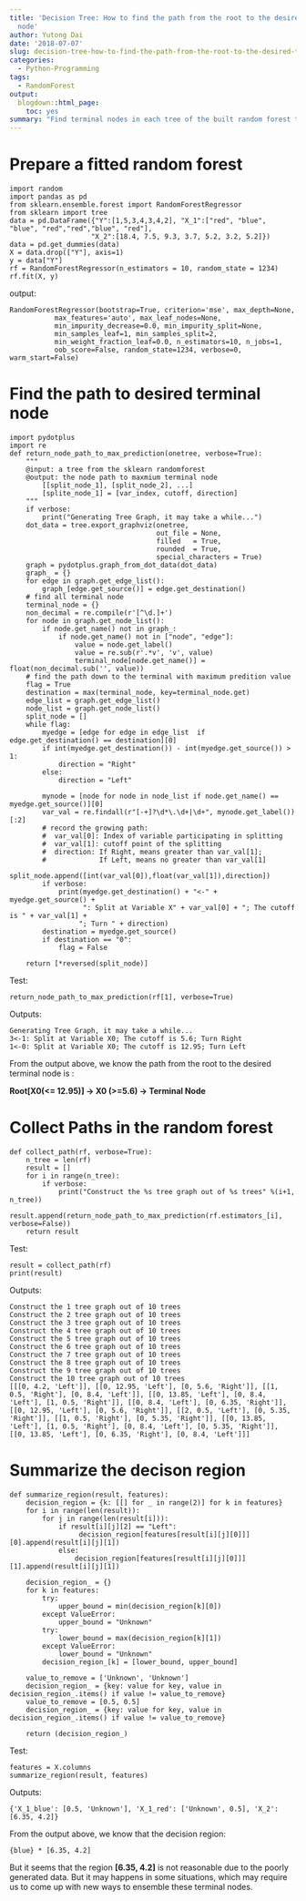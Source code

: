 ```yaml
---
title: 'Decision Tree: How to find the path from the root to the desired terminal
  node'
author: Yutong Dai
date: '2018-07-07'
slug: decision-tree-how-to-find-the-path-from-the-root-to-the-desired-terminal-node
categories:
  - Python-Programming
tags:
  - RandomForest
output:
  blogdown::html_page:
    toc: yes
summary: "Find terminal nodes in each tree of the built random forest that give the largest prediction. Then find paths from root to these selected terminal nodes and ensemble them to derive a decision region."
---
```


# Prepare a fitted random forest

```
import random
import pandas as pd
from sklearn.ensemble.forest import RandomForestRegressor
from sklearn import tree
data = pd.DataFrame({"Y":[1,5,3,4,3,4,2], "X_1":["red", "blue", "blue", "red","red","blue", "red"],
                    "X_2":[18.4, 7.5, 9.3, 3.7, 5.2, 3.2, 5.2]})
data = pd.get_dummies(data)
X = data.drop(["Y"], axis=1)
y = data["Y"]
rf = RandomForestRegressor(n_estimators = 10, random_state = 1234)
rf.fit(X, y)
```
output:

```
RandomForestRegressor(bootstrap=True, criterion='mse', max_depth=None,
           max_features='auto', max_leaf_nodes=None,
           min_impurity_decrease=0.0, min_impurity_split=None,
           min_samples_leaf=1, min_samples_split=2,
           min_weight_fraction_leaf=0.0, n_estimators=10, n_jobs=1,
           oob_score=False, random_state=1234, verbose=0, warm_start=False)
```

# Find the path to desired terminal node

```
import pydotplus
import re 
def return_node_path_to_max_prediction(onetree, verbose=True):
    """
    @input: a tree from the sklearn randomforest
    @output: the node path to maxmium terminal node
        [[split_node_1], [split_node_2], ...]
        [splite_node_1] = [var_index, cutoff, direction]
    """
    if verbose:
        print("Generating Tree Graph, it may take a while...")
    dot_data = tree.export_graphviz(onetree,
                                    out_file = None,
                                    filled   = True,
                                    rounded  = True,
                                    special_characters = True)  
    graph = pydotplus.graph_from_dot_data(dot_data)
    graph_ = {}
    for edge in graph.get_edge_list():
        graph_[edge.get_source()] = edge.get_destination()
    # find all terminal node
    terminal_node = {}
    non_decimal = re.compile(r'[^\d.]+')
    for node in graph.get_node_list():
        if node.get_name() not in graph_:
            if node.get_name() not in ["node", "edge"]:
                value = node.get_label()
                value = re.sub(r'.*v', 'v', value)
                terminal_node[node.get_name()] = float(non_decimal.sub('', value))
    # find the path down to the terminal with maximum predition value
    flag = True
    destination = max(terminal_node, key=terminal_node.get)
    edge_list = graph.get_edge_list()
    node_list = graph.get_node_list()
    split_node = []
    while flag:
        myedge = [edge for edge in edge_list  if edge.get_destination() == destination][0]
        if int(myedge.get_destination()) - int(myedge.get_source()) > 1:
            direction = "Right"
        else:
            direction = "Left"
        
        mynode = [node for node in node_list if node.get_name() == myedge.get_source()][0]
        var_val = re.findall(r"[-+]?\d*\.\d+|\d+", mynode.get_label())[:2]
        # record the growing path:
        #  var_val[0]: Index of variable participating in splitting
        #  var_val[1]: cutoff point of the splitting
        #  direction: If Right, means greater than var_val[1]; 
        #             If Left, means no greater than var_val[1]
        split_node.append([int(var_val[0]),float(var_val[1]),direction])
        if verbose:
            print(myedge.get_destination() + "<-" + myedge.get_source() + 
                  ": Split at Variable X" + var_val[0] + "; The cutoff is " + var_val[1] + 
                 "; Turn " + direction)
        destination = myedge.get_source()
        if destination == "0":
            flag = False
        
    return [*reversed(split_node)]
```

Test:

```
return_node_path_to_max_prediction(rf[1], verbose=True)
```

Outputs:

```
Generating Tree Graph, it may take a while...
3<-1: Split at Variable X0; The cutoff is 5.6; Turn Right
1<-0: Split at Variable X0; The cutoff is 12.95; Turn Left
```

From the output above, we know the path from the root to the desired terminal node is :

**Root[X0(<= 12.95)] -> X0 (>=5.6) -> Terminal Node**

# Collect Paths in the random forest


```
def collect_path(rf, verbose=True):
    n_tree = len(rf)
    result = []
    for i in range(n_tree):
        if verbose:
            print("Construct the %s tree graph out of %s trees" %(i+1, n_tree))
        result.append(return_node_path_to_max_prediction(rf.estimators_[i], verbose=False))
    return result
```

Test:

```
result = collect_path(rf)
print(result)
```

Outputs:

```
Construct the 1 tree graph out of 10 trees
Construct the 2 tree graph out of 10 trees
Construct the 3 tree graph out of 10 trees
Construct the 4 tree graph out of 10 trees
Construct the 5 tree graph out of 10 trees
Construct the 6 tree graph out of 10 trees
Construct the 7 tree graph out of 10 trees
Construct the 8 tree graph out of 10 trees
Construct the 9 tree graph out of 10 trees
Construct the 10 tree graph out of 10 trees
[[[0, 4.2, 'Left']], [[0, 12.95, 'Left'], [0, 5.6, 'Right']], [[1, 0.5, 'Right'], [0, 8.4, 'Left']], [[0, 13.85, 'Left'], [0, 8.4, 'Left'], [1, 0.5, 'Right']], [[0, 8.4, 'Left'], [0, 6.35, 'Right']], [[0, 12.95, 'Left'], [0, 5.6, 'Right']], [[2, 0.5, 'Left'], [0, 5.35, 'Right']], [[1, 0.5, 'Right'], [0, 5.35, 'Right']], [[0, 13.85, 'Left'], [1, 0.5, 'Right'], [0, 8.4, 'Left'], [0, 5.35, 'Right']], [[0, 13.85, 'Left'], [0, 6.35, 'Right'], [0, 8.4, 'Left']]]
```

# Summarize the decison region

```
def summarize_region(result, features):
    decision_region = {k: [[] for _ in range(2)] for k in features}
    for i in range(len(result)):
        for j in range(len(result[i])):
            if result[i][j][2] == "Left":
                 decision_region[features[result[i][j][0]]][0].append(result[i][j][1])
            else:
                decision_region[features[result[i][j][0]]][1].append(result[i][j][1]) 
    
    decision_region_ = {}
    for k in features:
        try:
            upper_bound = min(decision_region[k][0])
        except ValueError:
            upper_bound = "Unknown"
        try:
            lower_bound = max(decision_region[k][1])
        except ValueError:
            lower_bound = "Unknown"
        decision_region_[k] = [lower_bound, upper_bound]
        
    value_to_remove = ['Unknown', 'Unknown']
    decision_region_ = {key: value for key, value in decision_region_.items() if value != value_to_remove}
    value_to_remove = [0.5, 0.5]
    decision_region_ = {key: value for key, value in decision_region_.items() if value != value_to_remove}
    
    return (decision_region_)
```

Test:

```
features = X.columns
summarize_region(result, features)
```

Outputs:

```
{'X_1_blue': [0.5, 'Unknown'], 'X_1_red': ['Unknown', 0.5], 'X_2': [6.35, 4.2]}
```

From the output above, we know that the decision region:

```
{blue} * [6.35, 4.2]
```

But it seems that the region **[6.35, 4.2]** is not reasonable due to the poorly generated data. But it may happens in some situations, which may require us to come up with new ways to ensemble these terminal nodes.




